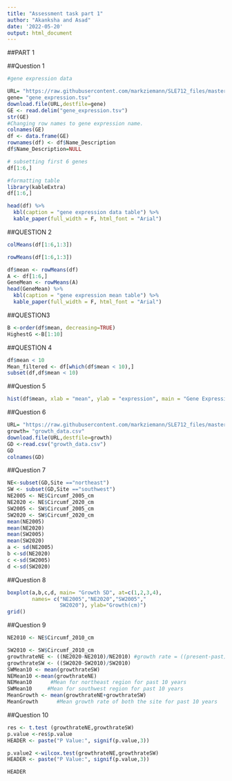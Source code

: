 ```yaml
---
title: "Assessment task part 1"
author: "Akanksha and Asad"
date: '2022-05-20'
output: html_document
---
```





##PART 1

##Question 1
```r

#gene expression data

URL= "https://raw.githubusercontent.com/markziemann/SLE712_files/master/assessment_task3/bioinfo_asst3_part1_files/gene_expression.tsv"
gene= "gene_expression.tsv"
download.file(URL,destfile=gene)
GE <- read.delim("gene_expression.tsv")
str(GE)
#Changing row names to gene expression name.
colnames(GE)
df <- data.frame(GE)
rownames(df) <- df$Name_Description
df$Name_Description=NULL

# subsetting first 6 genes
df[1:6,]

#formatting table
library(kableExtra)
df[1:6,]

head(df) %>%
  kbl(caption = "gene expression data table") %>%
  kable_paper(full_width = F, html_font = "Arial")

```

##QUESTION 2
```r

colMeans(df[1:6,1:3])

rowMeans(df[1:6,1:3])

df$mean <- rowMeans(df)
A <- df[1:6,]
GeneMean <- rowMeans(A)
head(GeneMean) %>%
  kbl(caption = "gene expression mean table") %>%
  kable_paper(full_width = F, html_font = "Arial")
```
##QUESTION3  
```r

B <-order(df$mean, decreasing=TRUE)
HighestG <-B[1:10]
```
 
##QUESTION 4
```r
df$mean < 10
Mean_filtered <- df[which(df$mean < 10),]
subset(df,df$mean < 10)
```

##Question 5
```r
hist(df$mean, xlab = "mean", ylab = "expression", main = "Gene Expression")
```

##Question 6
```r
URL= "https://raw.githubusercontent.com/markziemann/SLE712_files/master/assessment_task3/bioinfo_asst3_part1_files/growth_data.csv"
growth= "growth_data.csv"
download.file(URL,destfile=growth)
GD <-read.csv("growth_data.csv")
GD
colnames(GD)
```

##Question 7
```r
NE<-subset(GD,Site =="northeast")
SW <- subset(GD,Site =="southwest")
NE2005 <- NE$Circumf_2005_cm
NE2020 <- NE$Circumf_2020_cm
SW2005 <- SW$Circumf_2005_cm
SW2020 <- SW$Circumf_2020_cm
mean(NE2005)
mean(NE2020)
mean(SW2005)
mean(SW2020)
a <- sd(NE2005)
b <-sd(NE2020)
c <-sd(SW2005)
d <-sd(SW2020)
```

##Question 8
```r
boxplot(a,b,c,d, main= "Growth SD", at=c(1,2,3,4),
        names= c("NE2005","NE2020","SW2005","
                 SW2020"), ylab="Growth(cm)")
grid()
```

##Question 9
```r
NE2010 <- NE$Circumf_2010_cm

SW2010 <- SW$Circumf_2010_cm
growthrateNE <- ((NE2020-NE2010)/NE2010) #growth rate = ((present-past)growth/past growth)
growthrateSW <- ((SW2020-SW2010)/SW2010)
SWMean10 <- mean(growthrateSW)
NEMean10 <-mean(growthrateNE)
NEMean10      #Mean for northeast region for past 10 years
SWMean10     #Mean for southwest region for past 10 years
MeanGrowth <- mean(growthrateNE+growthrateSW)
MeanGrowth      #Mean growth rate of both the site for past 10 years
```

##Question 10
```r
res <- t.test (growthrateNE,growthrateSW)
p.value <-res$p.value
HEADER <- paste("P Value:", signif(p.value,3))

p.value2 <-wilcox.test(growthrateNE,growthrateSW)
HEADER <- paste("P Value:", signif(p.value,3))

HEADER

```






